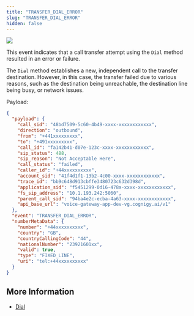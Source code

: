 ```yaml
---
title: "TRANSFER_DIAL_ERROR"
slug: "TRANSFER_DIAL_ERROR"
hidden: false
---
```


<a href="/release-notes/4.61"><img noZoom src="https://img.shields.io/badge/Added in-v4.61-blue.svg" /></a>


This event indicates that a call transfer attempt using the `Dial` method resulted in an error or failure. 

The `Dial` method establishes a new, independent call to the transfer destination. However, in this case, the transfer failed due to various reasons, such as the destination being unreachable, the destination line being busy, or network issues.

Payload:

```json
{
  "payload": {
    "call_sid": "48bd7509-5c60-4b49-xxxx-xxxxxxxxxxxx",
    "direction": "outbound",
    "from": "+441xxxxxxxxx",
    "to": "+491xxxxxxxxx",
    "call_id": "fa142b41-d07e-123c-xxxx-xxxxxxxxxxxx",
    "sip_status": 488,
    "sip_reason": "Not Acceptable Here",
    "call_status": "failed",
    "caller_id": "+44xxxxxxxxxx",
    "account_sid": "41f4d1f1-13b2-4c00-xxxx-xxxxxxxxxxxx",
    "trace_id": "bb9c648d913cbffe3480723c632d398d",
    "application_sid": "f5451299-0d16-478a-xxxx-xxxxxxxxxxxx",
    "fs_sip_address": "10.1.193.242:5060",
    "parent_call_sid": "94ba4e2c-ecba-4a63-xxxx-xxxxxxxxxxxx",
    "api_base_url": "voice-gateway-app-dev-vg.cognigy.ai/v1"
  },
  "event": "TRANSFER_DIAL_ERROR",
  "numberMetaData": {
    "number": "+44xxxxxxxxxx",
    "country": "GB",
    "countryCallingCode": "44",
    "nationalNumber": "23921601xx",
    "valid": true,
    "type": "FIXED_LINE",
    "uri": "tel:+44xxxxxxxxxx"
  }
}
```

## More Information

- [Dial](/voice-gateway/references/verbs/dial)